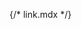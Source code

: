 {/* link.mdx */}


<Meta of={comStories} name="Docs"/>

<Title />
<Subtitle />
<Description />


> #### [Bootstrap ~5.3.0 Documentation on Buttons](https://getbootstrap.com/docs/5.3/utilities/link/)
> * [Colored links](https://getbootstrap.com/docs/5.3/helpers/colored-links/)
> * [Link opacity](https://getbootstrap.com/docs/5.3/utilities/link/#link-opacity)
> * [Link underlines](https://getbootstrap.com/docs/5.3/utilities/link/#link-underlines)
> * [Underline color](https://getbootstrap.com/docs/5.3/utilities/link/#underline-color)
> * [Underline offset](https://getbootstrap.com/docs/5.3/utilities/link/#underline-offset)
> * [Underline opacity](https://getbootstrap.com/docs/5.3/utilities/link/#underline-opacity)
> * [Hover variants](https://getbootstrap.com/docs/5.3/utilities/link/#hover-variants)

<Primary />

## Properties
<Controls />

<Stories of={comStories} />

## Attributes:
* `attributes`: Drupal attributes for link.

## Slots:
* `content`: Link content.

### Examples
**Example #1:** Secondary link
```
  {% include 'varbase_components:link' with {
    url: 'https://drupal.org',
    content: 'Link to Drupal site'|t,
    color: 'secondary',
  } %}
```

**Example #2:** A Read more link with to use with Cards components
```
  {% include 'varbase_components:link' with {
    url: '/blog/blog-test1',
    content: 'Read more'|t,
    color: 'primary',
    utility_classes: ['card-link', 'float-end', 'mt-3', 'read-more']
  } %}
```

**Example #3:** Add a link for a breadcrumb item
```
  {% if item.url %}
    <li class="breadcrumb-item">
      {% include 'varbase_components:link' with {
        url: item.url,
        content: item.text
      } only %}
    </li>
  {% else %}
```

## Source code
[//]: # (Twig Template source code)
<Source code={templateSource} />
